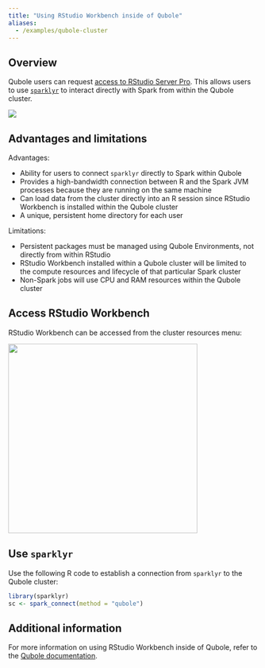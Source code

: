 ```yaml
---
title: "Using RStudio Workbench inside of Qubole"
aliases:
  - /examples/qubole-cluster
---
```


## Overview

Qubole users can request [access to RStudio Server Pro](https://docs.qubole.com/en/latest/user-guide/engines/spark/rstudio_spark.html). This allows users to use [`sparklyr`](https://spark.rstudio.com/) to interact directly with Spark from within the Qubole cluster.

![](/images/deployment/qubole/rstudio-qubole.png)

## Advantages and limitations

Advantages:

-   Ability for users to connect `sparklyr` directly to Spark within Qubole
-   Provides a high-bandwidth connection between R and the Spark JVM processes because they are running on the same machine
-   Can load data from the cluster directly into an R session since RStudio Workbench is installed within the Qubole cluster
-   A unique, persistent home directory for each user

Limitations:

-   Persistent packages must be managed using Qubole Environments, not directly from within RStudio
-   RStudio Workbench installed within a Qubole cluster will be limited to the compute resources and lifecycle of that particular Spark cluster
-   Non-Spark jobs will use CPU and RAM resources within the Qubole cluster

## Access RStudio Workbench

RStudio Workbench can be accessed from the cluster resources menu:

![](/images/deployment/qubole/rstudio-qubole-resources.png){width="381"}

## Use `sparklyr`

Use the following R code to establish a connection from `sparklyr` to the Qubole cluster:

``` r
library(sparklyr)
sc <- spark_connect(method = "qubole")
```

## Additional information

For more information on using RStudio Workbench inside of Qubole, refer to the [Qubole documentation](https://docs.qubole.com/en/latest/user-guide/engines/spark/rstudio_spark.html).
